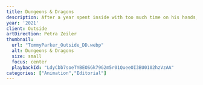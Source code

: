 ```yaml
---
title: Dungeons & Dragons
description: After a year spent inside with too much time on his hands, a writer survives two days in the woods with only the equipment available to his hobbit alter ego – rapier and lute included.
year: '2021'
client: Outside
artDirection: Petra Zeiler
thumbnail:
  url: "TommyParker_Outside_DD.webp"
  alt: Dungeons & Dragons
  size: small
  focus: center
  playbackId: "LdyCbb7soeTYBEOSGk79G2m5r01QueeOI3BU0102hzVzAA"
categories: ["Animation","Editorial"]
---
```


<ProjectVideo
  playbackId="LdyCbb7soeTYBEOSGk79G2m5r01QueeOI3BU0102hzVzAA"
  aspectRatio="16/9"
  className="video-container aspect-[16/9]"
/>


